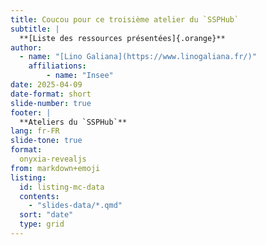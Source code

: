 ```yaml
---
title: Coucou pour ce troisième atelier du `SSPHub`
subtitle: |
  **[Liste des ressources présentées]{.orange}**
author:
  - name: "[Lino Galiana](https://www.linogaliana.fr/)"
    affiliations:
        - name: "Insee"
date: 2025-04-09
date-format: short
slide-number: true
footer: |
  **Ateliers du `SSPHub`**
lang: fr-FR
slide-tone: true
format:
  onyxia-revealjs
from: markdown+emoji
listing:
  id: listing-mc-data
  contents:
    - "slides-data/*.qmd"
  sort: "date"
  type: grid
---
```


::: {#listing-mc-data}
:::
